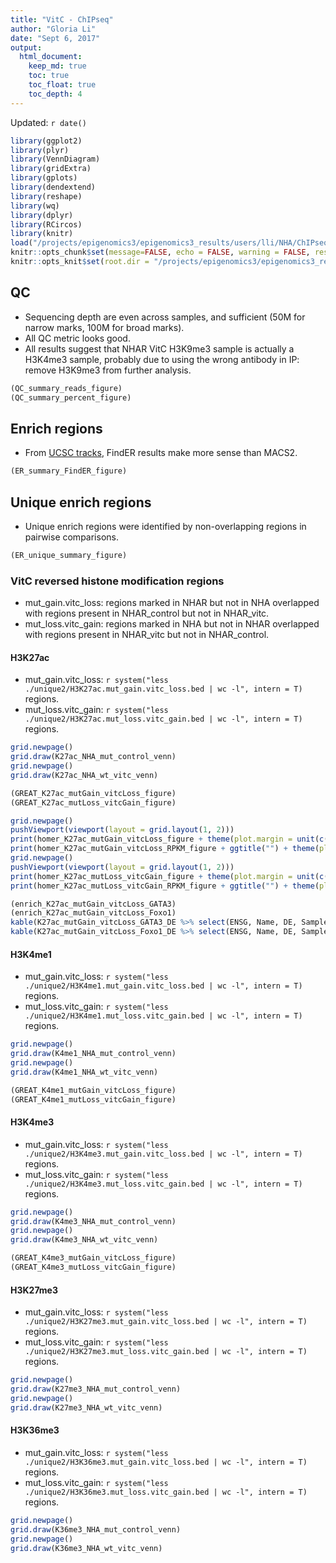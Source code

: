 ```yaml
---
title: "VitC - ChIPseq"
author: "Gloria Li"
date: "Sept 6, 2017"
output: 
  html_document:
    keep_md: true
    toc: true
    toc_float: true
    toc_depth: 4
---
```


Updated: `r date()`

```r
library(ggplot2)
library(plyr)
library(VennDiagram)
library(gridExtra)
library(gplots)
library(dendextend)
library(reshape)
library(wq)
library(dplyr)
library(RCircos)
library(knitr)
load("/projects/epigenomics3/epigenomics3_results/users/lli/NHA/ChIPseq/ChIPseq.Rdata")
knitr::opts_chunk$set(message=FALSE, echo = FALSE, warning = FALSE, results = FALSE, fig.height = 6, fig.width = 6) 
knitr::opts_knit$set(root.dir = "/projects/epigenomics3/epigenomics3_results/users/lli/NHA/ChIPseq/")
```

## QC  
* Sequencing depth are even across samples, and sufficient (50M for narrow marks, 100M for broad marks).     
* All QC metric looks good.       
* All results suggest that NHAR VitC H3K9me3 sample is actually a H3K4me3 sample, probably due to using the wrong antibody in IP: remove H3K9me3 from further analysis.          

```r
(QC_summary_reads_figure)
(QC_summary_percent_figure)
```

## Enrich regions
* From [UCSC tracks](http://www.bcgsc.ca/downloads/mb/VitC_glioma/HistoneHub/hub.txt), FindER results make more sense than MACS2.      

```r
(ER_summary_FindER_figure)
```

## Unique enrich regions
* Unique enrich regions were identified by non-overlapping regions in pairwise comparisons.    

```r
(ER_unique_summary_figure)
```

### VitC reversed histone modification regions
* mut_gain.vitc_loss: regions marked in NHAR but not in NHA overlapped with regions present in NHAR_control but not in NHAR_vitc.     
* mut_loss.vitc_gain: regions marked in NHA but not in NHAR overlapped with regions present in NHAR_vitc but not in NHAR_control.     

#### H3K27ac
* mut_gain.vitc_loss: `r system("less ./unique2/H3K27ac.mut_gain.vitc_loss.bed | wc -l", intern = T)` regions.     
* mut_loss.vitc_gain: `r system("less ./unique2/H3K27ac.mut_loss.vitc_gain.bed | wc -l", intern = T)` regions.     

```r
grid.newpage()
grid.draw(K27ac_NHA_mut_control_venn)
grid.newpage()
grid.draw(K27ac_NHA_wt_vitc_venn)
```
```r
(GREAT_K27ac_mutGain_vitcLoss_figure)
(GREAT_K27ac_mutLoss_vitcGain_figure)
```
```r
grid.newpage()
pushViewport(viewport(layout = grid.layout(1, 2)))
print(homer_K27ac_mutGain_vitcLoss_figure + theme(plot.margin = unit(c(1,0,1,1), "cm")), vp = viewport(layout.pos.row = 1, layout.pos.col = 1))
print(homer_K27ac_mutGain_vitcLoss_RPKM_figure + ggtitle("") + theme(plot.margin = unit(c(1,1,1,-0.5), "cm")), vp = viewport(layout.pos.row = 1, layout.pos.col = 2))
grid.newpage()
pushViewport(viewport(layout = grid.layout(1, 2)))
print(homer_K27ac_mutLoss_vitcGain_figure + theme(plot.margin = unit(c(1,0,1,1), "cm")), vp = viewport(layout.pos.row = 1, layout.pos.col = 1))
print(homer_K27ac_mutLoss_vitcGain_RPKM_figure + ggtitle("") + theme(plot.margin = unit(c(1,1,1,-0.5), "cm")), vp = viewport(layout.pos.row = 1, layout.pos.col = 2))
```
```r
(enrich_K27ac_mutGain_vitcLoss_GATA3)
(enrich_K27ac_mutGain_vitcLoss_Foxo1)
kable(K27ac_mutGain_vitcLoss_GATA3_DE %>% select(ENSG, Name, DE, Sample), format = "html", align = "l", row.names = F)
kable(K27ac_mutGain_vitcLoss_Foxo1_DE %>% select(ENSG, Name, DE, Sample), format = "html", align = "l", row.names = F)
```

#### H3K4me1
* mut_gain.vitc_loss: `r system("less ./unique2/H3K4me1.mut_gain.vitc_loss.bed | wc -l", intern = T)` regions.     
* mut_loss.vitc_gain: `r system("less ./unique2/H3K4me1.mut_loss.vitc_gain.bed | wc -l", intern = T)` regions.     

```r
grid.newpage()
grid.draw(K4me1_NHA_mut_control_venn)
grid.newpage()
grid.draw(K4me1_NHA_wt_vitc_venn)
```
```r
(GREAT_K4me1_mutGain_vitcLoss_figure)
(GREAT_K4me1_mutLoss_vitcGain_figure)
```

#### H3K4me3
* mut_gain.vitc_loss: `r system("less ./unique2/H3K4me3.mut_gain.vitc_loss.bed | wc -l", intern = T)` regions.     
* mut_loss.vitc_gain: `r system("less ./unique2/H3K4me3.mut_loss.vitc_gain.bed | wc -l", intern = T)` regions.     

```r
grid.newpage()
grid.draw(K4me3_NHA_mut_control_venn)
grid.newpage()
grid.draw(K4me3_NHA_wt_vitc_venn)
```
```r
(GREAT_K4me3_mutGain_vitcLoss_figure)
(GREAT_K4me3_mutLoss_vitcGain_figure)
```

#### H3K27me3
* mut_gain.vitc_loss: `r system("less ./unique2/H3K27me3.mut_gain.vitc_loss.bed | wc -l", intern = T)` regions.     
* mut_loss.vitc_gain: `r system("less ./unique2/H3K27me3.mut_loss.vitc_gain.bed | wc -l", intern = T)` regions.     

```r
grid.newpage()
grid.draw(K27me3_NHA_mut_control_venn)
grid.newpage()
grid.draw(K27me3_NHA_wt_vitc_venn)
```

#### H3K36me3
* mut_gain.vitc_loss: `r system("less ./unique2/H3K36me3.mut_gain.vitc_loss.bed | wc -l", intern = T)` regions.     
* mut_loss.vitc_gain: `r system("less ./unique2/H3K36me3.mut_loss.vitc_gain.bed | wc -l", intern = T)` regions.     

```r
grid.newpage()
grid.draw(K36me3_NHA_mut_control_venn)
grid.newpage()
grid.draw(K36me3_NHA_wt_vitc_venn)
```
